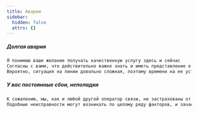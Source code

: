```yaml
---
title: Аварии
sidebar:
  hidden: false
  attrs: {}
---
```

##### Долгая авария

```txt
Я понимаю ваше желание получать качественную услугу здесь и сейчас
Согласны с вами, что действительно важно знать и иметь представление о ситуации
Вероятно, ситуация на линии довольно сложная, поэтому времени на ее устранение может потребоваться больше :(
```

##### У вас постоянные сбои, неполадки

```txt
К сожалению, мы, как и любой другой оператор связи, не застрахованы от сбоев в работе оборудования под влиянием различных условий 🙏
Подобные неисправности могут возникать по целому ряду факторов, и зачастую, по независящим от нас причинам
```
